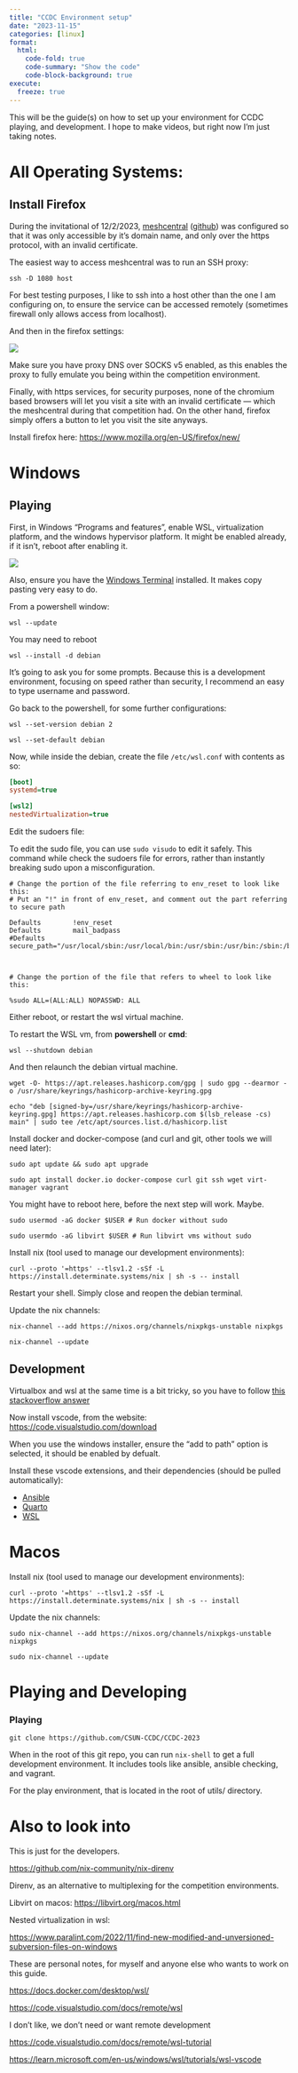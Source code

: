 ```yaml
---
title: "CCDC Environment setup"
date: "2023-11-15"
categories: [linux]
format:
  html:
    code-fold: true
    code-summary: "Show the code"
    code-block-background: true
execute:
  freeze: true
---
```


This will be the guide(s) on how to set up your environment for CCDC playing, and development. I hope to make videos, but right now I'm just taking notes.


# All Operating Systems:

## Install Firefox

During the invitational of 12/2/2023, [meshcentral](https://github.com/Ylianst/MeshCentral) ([github](https://github.com/Ylianst/MeshCentral)) was configured so that it was only accessible by it's domain name, and only over the https protocol, with an invalid certificate. 

The easiest way to access meshcentral was to run an SSH proxy:

`ssh -D 1080 host`

For best testing purposes, I like to ssh into a host other than the one I am configuring on, to ensure the service can be accessed remotely (sometimes firewall only allows access from localhost). 

And then in the firefox settings:   

![](images/firefoxnetwork.png)

Make sure you have proxy DNS over SOCKS v5 enabled, as this enables the proxy to fully emulate you being within the competition environment.

Finally, with https services, for security purposes, none of the chromium based browsers will let you visit a site with an invalid certificate — which the meshcentral during that competition had. On the other hand, firefox simply offers a button to let you visit the site anyways. 


Install firefox here: <https://www.mozilla.org/en-US/firefox/new/>


# Windows

## Playing

First, in Windows "Programs and features", enable WSL, virtualization platform, and the windows hypervisor platform. It might be enabled already, if it isn't, reboot after enabling it.

![](https://code.visualstudio.com/assets/docs/remote/wsl-tutorial/windows-features.png)

Also, ensure you have the [Windows Terminal](https://aka.ms/terminal) installed. It makes copy pasting very easy to do. 

From a powershell window:


`wsl --update`  

You may need to reboot

`wsl --install -d debian`

It's going to ask you for some prompts. Because this is a development environment, focusing on speed rather than security, I recommend an easy to type username and password. 

Go back to the powershell, for some further configurations:

`wsl --set-version debian 2`

`wsl --set-default debian`


Now, while inside the debian, create the file `/etc/wsl.conf` with contents as so:

```.ini
[boot]
systemd=true

[wsl2]
nestedVirtualization=true
```

Edit the sudoers file:

To edit the sudo file, you can use `sudo visudo` to edit it safely. This command while check the sudoers file for errors, rather than instantly breaking sudo upon a misconfiguration.

```.default
# Change the portion of the file referring to env_reset to look like this:
# Put an "!" in front of env_reset, and comment out the part referring to secure path

Defaults        !env_reset
Defaults        mail_badpass
#Defaults       secure_path="/usr/local/sbin:/usr/local/bin:/usr/sbin:/usr/bin:/sbin:/bin" 



# Change the portion of the file that refers to wheel to look like this:

%sudo ALL=(ALL:ALL) NOPASSWD: ALL
```

Either reboot, or restart the wsl virtual machine.

To restart the WSL vm, from **powershell** or **cmd**:

`wsl --shutdown debian`

And then relaunch the debian virtual machine. 



`wget -O- https://apt.releases.hashicorp.com/gpg | sudo gpg --dearmor -o /usr/share/keyrings/hashicorp-archive-keyring.gpg`

`echo "deb [signed-by=/usr/share/keyrings/hashicorp-archive-keyring.gpg] https://apt.releases.hashicorp.com $(lsb_release -cs) main" | sudo tee /etc/apt/sources.list.d/hashicorp.list`


Install docker and docker-compose (and curl and git, other tools we will need later):

`sudo apt update && sudo apt upgrade`

`sudo apt install docker.io docker-compose curl git ssh wget virt-manager vagrant`

You might have to reboot here, before the next step will work. Maybe.

`sudo usermod -aG docker $USER # Run docker without sudo`

`sudo usermdo -aG libvirt $USER # Run libvirt vms without sudo`


Install nix (tool used to manage our development environments):

`curl --proto '=https' --tlsv1.2 -sSf -L https://install.determinate.systems/nix | sh -s -- install`

Restart your shell. Simply close and reopen the debian terminal. 

Update the nix channels:

`nix-channel --add https://nixos.org/channels/nixpkgs-unstable nixpkgs`

`nix-channel --update`



## Development



Virtualbox and wsl at the same time is a bit tricky, so you have to follow [this stackoverflow answer](https://stackoverflow.com/a/69896662)


Now install vscode, from the website: <https://code.visualstudio.com/download>

When you use the windows installer, ensure the "add to path" option is selected, it should be enabled by defualt. 



Install these vscode extensions, and their dependencies (should be pulled automatically):

* [Ansible](https://marketplace.visualstudio.com/items?itemName=redhat.ansible)
* [Quarto](https://marketplace.visualstudio.com/items?itemName=quarto.quarto)
* [WSL](https://marketplace.visualstudio.com/items?itemName=ms-vscode-remote.remote-wsl)



# Macos

Install nix (tool used to manage our development environments):

`curl --proto '=https' --tlsv1.2 -sSf -L https://install.determinate.systems/nix | sh -s -- install`

Update the nix channels:

`sudo nix-channel --add https://nixos.org/channels/nixpkgs-unstable nixpkgs`

`sudo nix-channel --update`



# Playing and Developing

### Playing

`git clone https://github.com/CSUN-CCDC/CCDC-2023`

When in the root of this git repo, you can run `nix-shell` to get a full development environment. It includes tools like ansible, ansible checking, and vagrant. 

For the play environment, that is located in the root of utils/ directory. 




# Also to look into

This is just for the developers.

<https://github.com/nix-community/nix-direnv>

Direnv, as an alternative to multiplexing for the competition environments.


Libvirt on macos: <https://libvirt.org/macos.html>

Nested virtualization in wsl:

<https://www.paralint.com/2022/11/find-new-modified-and-unversioned-subversion-files-on-windows>

These are personal notes, for myself and anyone else who wants to work on this guide.

<https://docs.docker.com/desktop/wsl/>


<https://code.visualstudio.com/docs/remote/wsl>

I don't like, we don't need or want remote development

<https://code.visualstudio.com/docs/remote/wsl-tutorial>

<https://learn.microsoft.com/en-us/windows/wsl/tutorials/wsl-vscode>
